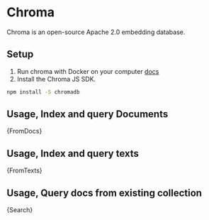 
# Chroma

Chroma is an open-source Apache 2.0 embedding database.

## Setup

1. Run chroma with Docker on your computer [docs](https://docs.trychroma.com/api-reference)
2. Install the Chroma JS SDK.

```bash npm2yarn
npm install -S chromadb
```

## Usage, Index and query Documents


<CodeBlock language="typescript">{FromDocs}</CodeBlock>

## Usage, Index and query texts


<CodeBlock language="typescript">{FromTexts}</CodeBlock>

## Usage, Query docs from existing collection


<CodeBlock language="typescript">{Search}</CodeBlock>
